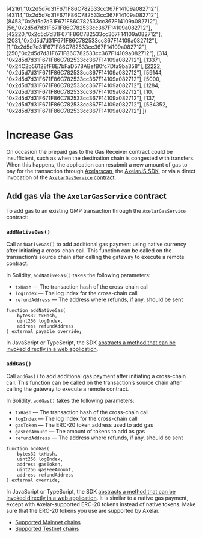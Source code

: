 
  [42161,"0x2d5d7d31F671F86C782533cc367F14109a082712"],
  [43114,"0x2d5d7d31F671F86C782533cc367F14109a082712"],
  [8453,"0x2d5d7d31F671F86C782533cc367F14109a082712"],
  [56,"0x2d5d7d31F671F86C782533cc367F14109a082712"],
  [42220,"0x2d5d7d31F671F86C782533cc367F14109a082712"],
  [2031,"0x2d5d7d31F671F86C782533cc367F14109a082712"],
  [1,"0x2d5d7d31F671F86C782533cc367F14109a082712"],
  [250,"0x2d5d7d31F671F86C782533cc367F14109a082712"],
  [314, "0x2d5d7d31F671F86C782533cc367F14109a082712"],
  [13371, "0x24C2b56128fF8E7bFaD578ABefB0fc7Dfa9ba358"],
  [2222, "0x2d5d7d31F671F86C782533cc367F14109a082712"],
  [59144, "0x2d5d7d31F671F86C782533cc367F14109a082712"],
  [5000, "0x2d5d7d31F671F86C782533cc367F14109a082712"],
  [1284, "0x2d5d7d31F671F86C782533cc367F14109a082712"],
  [10, "0x2d5d7d31F671F86C782533cc367F14109a082712"],
  [137, "0x2d5d7d31F671F86C782533cc367F14109a082712"],
  [534352, "0x2d5d7d31F671F86C782533cc367F14109a082712"]
])

# Increase Gas

On occasion the prepaid gas to the Gas Receiver contract could be insufficient, such as when the destination chain is congested with transfers. When this happens, the application can resubmit a new amount of gas to pay for the transaction through [Axelarscan](http://axelarscan.io), the [AxelarJS SDK](https://docs.axelar.dev/dev/axelarjs-sdk/intro), or via a direct invocation of the [`AxelarGasService` contract](https://github.com/axelarnetwork/axelar-gmp-sdk-solidity/blob/ad37802dc6d62fff3ab589f2605f7a3e566977dd/contracts/interfaces/IAxelarGasService.sol).

## Add gas via the `AxelarGasService` contract

To add gas to an existing GMP transaction through the `AxelarGasService` contract:

### `addNativeGas()`

Call `addNativeGas()` to add additional gas payment using native currency after initiating a cross-chan call. This function can be called on the transaction’s source chain after calling the gateway to execute a remote contract.

In Solidity, `addNativeGas()` takes the following parameters:

- `txHash` — The transaction hash of the cross-chain call
- `logIndex` — The log index for the cross-chain call
- `refundAddress`  — The address where refunds, if any, should be sent

<BonadocsWidget client:only deploymentAddresses={deploymentAddresses} functionSignature="addNativeGas(bytes32 txHash, uint256 logIndex, address refundAddress) payable" />


```solidity
function addNativeGas(
    bytes32 txHash,
    uint256 logIndex,
    address refundAddress
) external payable override;
```

In JavaScript or TypeScript, the SDK [abstracts a method that can be invoked directly in a web application](https://docs.axelar.dev/dev/axelarjs-sdk/tx-status-query-recovery#21-native-gas-payment).


### `addGas()`

Call `addGas()` to add additional gas payment after initiating a cross-chain call. This function can be called on the transaction’s source chain after calling the gateway to execute a remote contract.

In Solidity, `addGas()` takes the following parameters:

- `txHash` — The transaction hash of the cross-chain call
- `logIndex` — The log index for the cross-chain call
- `gasToken` — The ERC-20 token address used to add gas
- `gasFeeAmount` — The amount of tokens to add as gas
- `refundAddress` — The address where refunds, if any, should be sent

<BonadocsWidget client:only deploymentAddresses={deploymentAddresses} functionSignature="addGas(bytes32 txHash, uint256 logIndex, address gasToken, uint256 gasFeeAmount, address refundAddress)" />

```solidity
function addGas(
    bytes32 txHash,
    uint256 logIndex,
    address gasToken,
    uint256 gasFeeAmount,
    address refundAddress
) external override;
```

In JavaScript or TypeScript, the SDK [abstracts a method that can be invoked directly in a web application](https://docs.axelar.dev/dev/axelarjs-sdk/tx-status-query-recovery#22-erc-20-gas-payment). It is similar to a native gas payment, except with Axelar-supported ERC-20 tokens instead of native tokens. Make sure that the ERC-20 tokens you use are supported by Axelar.

- [Supported Mainnet chains](https://docs.axelar.dev/resources/mainnet)
- [Supported Testnet chains](https://docs.axelar.dev/resources/testnet)